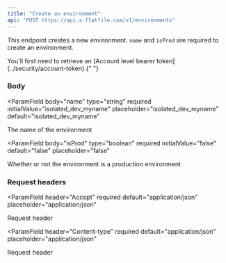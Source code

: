 ```yaml
---
title: "Create an environment"
api: "POST https://api.x.flatfile.com/v1/environments"
---
```


This endpoint creates a new environment. `name` and `isProd` are required to create an environment.

<Warning>
  You'll first need to retrieve an [Account level bearer
  token](../security/account-token).{" "}
</Warning>

### Body

<ParamField
  body="name"
  type="string"
  required
  initialValue="isolated_dev_myname"
  placeholder="isolated_dev_myname"
  default="isolated_dev_myname"
>
  The name of the environment
</ParamField>

<ParamField
  body="isProd"
  type="boolean"
  required
  initialValue="false"
  default="false"
  placeholder="false"
>
  Whether or not the environment is a production environment
</ParamField>

### Request headers

<ParamField
  header="Accept"
  required
  default="application/json"
  placeholder="application/json"
>
  Request header
</ParamField>

<ParamField
  header="Content-type"
  required
  default="application/json"
  placeholder="application/json"
>
  Request header
</ParamField>
